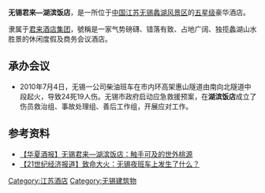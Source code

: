 {{coord|31.52184|120.25770|display=title}}
'''无锡君来—湖滨饭店'''，是一所位于[[中国|中国]][[江苏|江苏]][[无锡|无锡]][[蠡湖|蠡湖风景区]]的[[五星级|五星级]]豪华酒店。

隶属于[[君来酒店集团|君来酒店集团]]，號稱是一家气势磅礴、错落有致、占地广阔、独揽蠡湖山水胜景的休闲度假及商务会议酒店。

== 承办会议 ==
*2010年7月4日，无锡一公司柴油班车在市内环高架惠山隧道由南向北隧道中段起火，导致24死19人伤。无锡市政府启动应急救援预案，在'''湖滨饭店'''成立了伤员救治组、事故处理组、善后工作组，开展应对工作。

== 参考资料 ==
*[https://web.archive.org/web/20100202063722/http://cnwinenews.com/html/200912/16/20091216091454.htm 【华夏酒报】无锡君来—湖滨饭店：触手可及的世外桃源]
*[https://web.archive.org/web/20100709195222/http://focus.news.163.com/10/0706/10/6ATDT35D00011SM9.html 【21世纪经济报道】致命大火：无锡夜班车上发生了什么？]


[[Category:江苏酒店|Category:江苏酒店]]
[[Category:无锡建筑物|Category:无锡建筑物]]